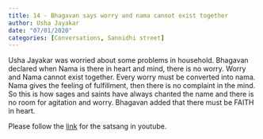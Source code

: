 ```yaml
---
title: 14 - Bhagavan says worry and nama cannot exist together
author: Usha Jayakar
date: "07/01/2020"
categories: [Conversations, Sannidhi street]
---
```

Usha Jayakar was worried about some problems in household. Bhagavan declared when Nama is there in heart and mind, there is no worry. Worry and Nama cannot exist together. Every worry must be converted into nama. Nama gives the feeling of fulfillment, then there is no complaint in the mind. So this is how sages and saints have always chanted the name and there is no room for agitation and worry. Bhagavan added that there must be FAITH in heart.
 
Please follow the [link](https://youtu.be/-oZ_ZRa3LNY?si=Md-ejKqJSD3MNQJp) for the satsang in youtube.
